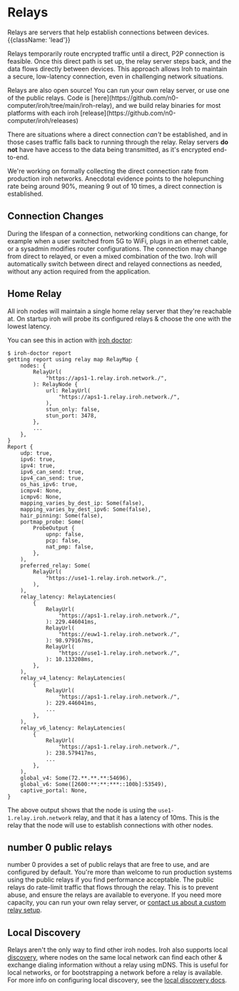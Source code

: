 # Relays
Relays are servers that help establish connections between devices. {{className: 'lead'}}

Relays temporarily route encrypted traffic until a direct, P2P connection is feasible. Once this direct path is set up, the relay server steps back, and the data flows directly between devices. This approach allows Iroh to maintain a secure, low-latency connection, even in challenging network situations.

<Note>
Relays are also open source! You can run your own relay server, or use one of the public relays. Code is [here](https://github.com/n0-computer/iroh/tree/main/iroh-relay), and we build relay binaries for most platforms with each iroh [release](https://github.com/n0-computer/iroh/releases)
</Note>

There are situations where a direct connection _can't_ be established, and in those cases traffic falls back to running through the relay. Relay servers **do not** have have access to the data being transmitted, as it's encrypted end-to-end.

<Note>
We're working on formally collecting the direct connection rate from production iroh networks. Anecdotal evidence points to the holepunching rate being around 90%, meaning 9 out of 10 times, a direct connection is established.
</Note>

## Connection Changes

During the lifespan of a connection, networking conditions can change, for example when a user switched from 5G to WiFi, plugs in an ethernet cable, or a sysadmin modifies router configurations. The connection may change from direct to relayed, or even a mixed combination of the two. Iroh will automatically switch between direct and relayed connections as needed, without any action required from the application.

## Home Relay

All iroh nodes will maintain a single home relay server that they're reachable at. On startup iroh will probe its configured relays & choose the one with the lowest latency.

You can see this in action with [iroh doctor](https://github.com/n0-computer/iroh-doctor):

```shell
$ iroh-doctor report
getting report using relay map RelayMap {
    nodes: {
        RelayUrl(
            "https://aps1-1.relay.iroh.network./",
        ): RelayNode {
            url: RelayUrl(
                "https://aps1-1.relay.iroh.network./",
            ),
            stun_only: false,
            stun_port: 3478,
        },
        ...
    },
}
Report {
    udp: true,
    ipv6: true,
    ipv4: true,
    ipv6_can_send: true,
    ipv4_can_send: true,
    os_has_ipv6: true,
    icmpv4: None,
    icmpv6: None,
    mapping_varies_by_dest_ip: Some(false),
    mapping_varies_by_dest_ipv6: Some(false),
    hair_pinning: Some(false),
    portmap_probe: Some(
        ProbeOutput {
            upnp: false,
            pcp: false,
            nat_pmp: false,
        },
    ),
    preferred_relay: Some(
        RelayUrl(
            "https://use1-1.relay.iroh.network./",
        ),
    ),
    relay_latency: RelayLatencies(
        {
            RelayUrl(
                "https://aps1-1.relay.iroh.network./",
            ): 229.446041ms,
            RelayUrl(
                "https://euw1-1.relay.iroh.network./",
            ): 98.979167ms,
            RelayUrl(
                "https://use1-1.relay.iroh.network./",
            ): 10.133208ms,
        },
    ),
    relay_v4_latency: RelayLatencies(
        {
            RelayUrl(
                "https://aps1-1.relay.iroh.network./",
            ): 229.446041ms,
            ...
        },
    ),
    relay_v6_latency: RelayLatencies(
        {
            RelayUrl(
                "https://aps1-1.relay.iroh.network./",
            ): 238.579417ms,
            ...
        },
    ),
    global_v4: Some(72.**.**.**:54696),
    global_v6: Some([2600:**:**:***::100b]:53549),
    captive_portal: None,
}
```

The above output shows that the node is using the `use1-1.relay.iroh.network` relay, and that it has a latency of 10ms. This is the relay that the node will use to establish connections with other nodes.

## number 0 public relays

number 0 provides a set of public relays that are free to use, and are configured by default. You're more than welcome to run production systems using the public relays if you find performance acceptable. The public relays do rate-limit traffic that flows through the relay. This is to prevent abuse, and ensure the relays are available to everyone. If you need more capacity, you can run your own relay server, or [contact us about a custom relay setup](https://n0.computer/n0ps/).

## Local Discovery

Relays aren't the only way to find other iroh nodes. Iroh also supports local [discovery](/docs/concepts/discovery), where nodes on the same local network can find each other & exchange dialing information without a relay using mDNS. This is useful for local networks, or for bootstrapping a network before a relay is available. For more info on configuring local discovery, see the [local discovery docs](https://docs.rs/iroh/latest/iroh/discovery/local_swarm_discovery/index.html).

